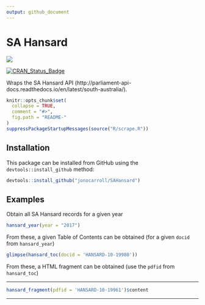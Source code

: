 ```yaml
---
output: github_document
---
```


# SA Hansard

![](http://www.parliament.sa.gov.au/_layouts/PII3.InternetStyles/LACQUER/hdrCrest.jpg)

[![CRAN_Status_Badge](http://www.r-pkg.org/badges/version/SAHansard)](https://cran.r-project.org/package=SAHansard)

Wraps the SA Hansard API (http://parliament-api-docs.readthedocs.io/en/latest/south-australia/). 

<!-- README.md is generated from README.Rmd. Please edit that file -->

```r
knitr::opts_chunk$set(
  collapse = TRUE,
  comment = "#>",
  fig.path = "README-"
)
suppressPackageStartupMessages(source("R/scrape.R"))
```

## Installation

This package can be installed from GitHub using the `devtools::install_github` method:

```r
devtools::install_github("jonocarroll/SAHansard")
```

## Examples

Obtain all SA Hansard records for a given year

```r
hansard_year(year = "2017")
```

From these, a given Table of Contents can be obtained (for a given `docid` from `hansard_year`)

```r
glimpse(hansard_toc(docid = 'HANSARD-10-19980'))
```

From these, a HTML fragment can be obtained (use the `pdfid` from `hansard_toc`)

***
```r
hansard_fragment(pdfid = 'HANSARD-10-19961')$content
```

***

